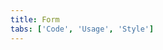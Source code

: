 ```yaml
---
title: Form
tabs: ['Code', 'Usage', 'Style']
---
```


<ComponentCode
    name="Form"
    component="form"
    variation="form"
    hasReactVersion
    hasVueVersion="form--default"
    >
</ComponentCode>
<ComponentDocs component="form"></ComponentDocs>
